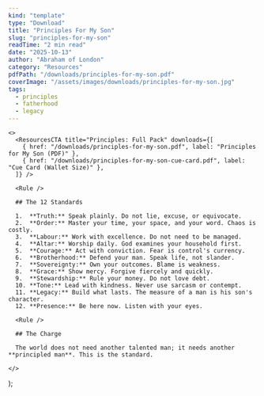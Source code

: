 ```yaml
---
kind: "template"
type: "Download"
title: "Principles For My Son"
slug: "principles-for-my-son"
readTime: "2 min read"
date: "2025-10-13"
author: "Abraham of London"
category: "Resources"
pdfPath: "/downloads/principles-for-my-son.pdf"
coverImage: "/assets/images/downloads/principles-for-my-son.jpg"
tags: 
  - principles
  - fatherhood
  - legacy
---
```



    <>
      <ResourcesCTA title="Principles: Full Pack" downloads={[
        { href: "/downloads/principles-for-my-son.pdf", label: "Principles for My Son (PDF)" },
        { href: "/downloads/principles-for-my-son-cue-card.pdf", label: "Cue Card (Wallet Size)" },
      ]} />
      
      <Rule />

      ## The 12 Standards

      1.  **Truth:** Speak plainly. Do not lie, excuse, or equivocate.
      2.  **Order:** Master your time, your space, and your word. Chaos is costly.
      3.  **Labour:** Work with excellence. Do not need to be managed.
      4.  **Altar:** Worship daily. God examines your household first.
      5.  **Courage:** Act with conviction. Fear is control's currency.
      6.  **Brotherhood:** Defend your man. Speak life, not slander.
      7.  **Sovereignty:** Own your outcomes. Blame is weakness.
      8.  **Grace:** Show mercy. Forgive fiercely and quickly.
      9.  **Stewardship:** Rule your money. Do not love debt.
      10. **Tone:** Lead with kindness. Never use sarcasm or contempt.
      11. **Legacy:** Build what lasts. The measure of a man is his son's character.
      12. **Presence:** Be here now. Listen with your eyes.

      <Rule />

      ## The Charge

      The world does not need another talented man; it needs another **principled man**. This is the standard.

    </>
  );


